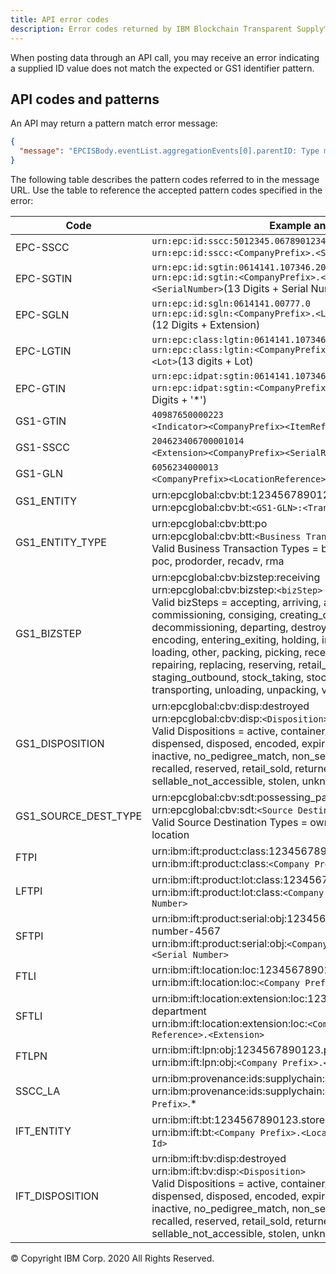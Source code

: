 ```yaml
---
title: API error codes
description: Error codes returned by IBM Blockchain Transparent Supply™ APIs
---
```


<PageDescription>

When posting data through an <SolutionName /> API call, you may receive an error
indicating a supplied ID value does not match the expected <SolutionName /> or
GS1 identifier pattern.

</PageDescription>

## API codes and patterns

An <SolutionName /> API may return a pattern match error message:

```json
{
  "message": "EPCISBody.eventList.aggregationEvents[0].parentID: Type must match one of the following patterns: [EPC_SSCC, EPC_SGTIN, FTLPN, SSCC_LA, SFTPI].  Visit this url to look up the pattern error codes. https://github.com/IBM/IFT-Developer-Zone/wiki/api-Error-Codes"
}
```

The following table describes the pattern codes referred to in the message URL. Use
the table to reference the accepted pattern codes specified in the error:

| Code | Example and syntax |
| --- | --- |
| EPC-SSCC | `urn:epc:id:sscc:5012345.0678901234` <br /> `urn:epc:id:sscc:<CompanyPrefix>.<SerialRefAndExtension>`(17 Digits) |
| EPC-SGTIN | `urn:epc:id:sgtin:0614141.107346.2017` <br /> `urn:epc:id:sgtin:<CompanyPrefix>.<IndicatorDigit><ItemRef>.<SerialNumber>`(13 Digits + Serial Number)|
| EPC-SGLN |  `urn:epc:id:sgln:0614141.00777.0` <br /> `urn:epc:id:sgln:<CompanyPrefix>.<LocationReference>.<Extension>`(12 Digits + Extension)  |
| EPC-LGTIN | `urn:epc:class:lgtin:0614141.107346.101` <br /> `urn:epc:class:lgtin:<CompanyPrefix>.<IndicatorDigit><ItemRef>.<Lot>`(13 digits + Lot)|
| EPC-GTIN |  `urn:epc:idpat:sgtin:0614141.107346.*` <br /> `urn:epc:idpat:sgtin:<CompanyPrefix>.<ItemRefAndIndicator>.*`(13 Digits + '*')|
| GS1-GTIN | `40987650000223` <br /> `<Indicator><CompanyPrefix><ItemRef><CheckDigit>`(14 Digits) |
| GS1-SSCC | `204623406700001014` <br /> `<Extension><CompanyPrefix><SerialReference><CheckDigit>`(18 Digits) |
| GS1-GLN | `6056234000013` <br /> `<CompanyPrefix><LocationReference><CheckDigit>`(13 Digits) |
| GS1_ENTITY | urn:epcglobal:cbv:bt:1234567890123:T1234 <br /> urn:epcglobal:cbv:bt:`<GS1-GLN>:<Transaction ID>` |
| GS1_ENTITY_TYPE | urn:epcglobal:cbv:btt:po <br /> urn:epcglobal:cbv:btt:`<Business Transaction Type>` <br /> Valid Business Transaction Types = bol, desadv, inv, pedigree, po, poc, prodorder, recadv, rma |
| GS1_BIZSTEP |urn:epcglobal:cbv:bizstep:receiving <br /> urn:epcglobal:cbv:bizstep:`<bizStep>` <br /> Valid bizSteps = accepting, arriving, assembling, collecting, commissioning, consiging, creating_class_instance, cycle_counting, decommissioning, departing, destroying, disassembling, dispensing, encoding, entering_exiting, holding, inspecting, installing, killing, loading, other, packing, picking, receiving, removing, repackaging, repairing, replacing, reserving, retail_selling, shipping, staging_outbound, stock_taking, stocking, storing, transforming, transporting, unloading, unpacking, void_shipping |
| GS1_DISPOSITION | urn:epcglobal:cbv:disp:destroyed <br /> urn:epcglobal:cbv:disp:`<Disposition>` <br /> Valid Dispositions = active, container_closed, damaged, destroyed, dispensed, disposed, encoded, expired, in_progress, in_transit, inactive, no_pedigree_match, non_sellable_other, partially_dispensed, recalled, reserved, retail_sold, returned, sellable_accessible, sellable_not_accessible, stolen, unknown |
| GS1_SOURCE_DEST_TYPE |urn:epcglobal:cbv:sdt:possessing_party <br /> urn:epcglobal:cbv:sdt:`<Source Destination Type>` <br /> Valid Source Destination Types = owning_party, possessing_party, location |
| FTPI |urn:ibm:ift:product:class:1234567890123.product-123 <br /> urn:ibm:ift:product:class:`<Company Prefix>.<Item Reference>` |
| LFTPI | urn:ibm:ift:product:lot:class:1234567890123.product-123.lot4 <br /> urn:ibm:ift:product:lot:class:`<Company Prefix>.<Item Reference>.<Lot Number>` |
| SFTPI | urn:ibm:ift:product:serial:obj:1234567890123.product-123.serial-number-4567 <br /> urn:ibm:ift:product:serial:obj:`<Company Prefix>.<Item Reference>.<Serial Number>` |
| FTLI | urn:ibm:ift:location:loc:1234567890123.store-123 <br /> urn:ibm:ift:location:loc:`<Company Prefix>.<Location Reference>` |
| SFTLI | urn:ibm:ift:location:extension:loc:1234567890123.store-123.toy-department <br /> urn:ibm:ift:location:extension:loc:`<Company Prefix>.<Location Reference>.<Extension>` |
| FTLPN | urn:ibm:ift:lpn:obj:1234567890123.pallet-12345678 <br /> urn:ibm:ift:lpn:obj:`<Company Prefix>.<Serial Reference>` |
| SSCC_LA | urn:ibm:provenance:ids:supplychain:aggregation:lpn:5012345.xyz123 <br /> urn:ibm:provenance:ids:supplychain:`<Document Type>`:lpn:`<Company Prefix>`.* |
| IFT_ENTITY | urn:ibm:ift:bt:1234567890123.store-123.1234 <br /> urn:ibm:ift:bt:`<Company Prefix>.<Location Reference>.<Transaction Id>` |
| IFT_DISPOSITION | urn:ibm:ift:bv:disp:destroyed <br /> urn:ibm:ift:bv:disp:`<Disposition>` <br /> Valid Dispositions = active, container_closed, damaged, destroyed, dispensed, disposed, encoded, expired, in_progress, in_transit, inactive, no_pedigree_match, non_sellable_other, partially_dispensed, recalled, reserved, retail_sold, returned, sellable_accessible, sellable_not_accessible, stolen, unknown |

<PageCopyright>© Copyright IBM Corp. 2020 All Rights Reserved.</PageCopyright>

